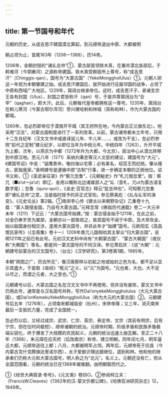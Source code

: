 ```yaml
---
---
---
```

title: 第一节国号和年代
---



元朝的历史，从成吉思汗建国漠北算起，到元顺帝退出中原、大都被明

朝占领为止，首尾163年（1206—1368），历14帝。

1206年，金朝封授的“诸乣总帅”①、蒙古部首领铁木真，在兼并漠北各部后，于斡难河（今鄂嫩河）之源称帝建国。铁木真受群臣所上尊号，称“成吉思汗”（Chinggis-qan），国号为“大蒙古国”（YekeMonggholUlus）①。元朝人把这一年视为本朝肇建之始。成吉思汗建国后，就开始进行征服邻国的战争，占领了中原和西域广大地区。1229年，窝阔台继承帝位。这时，成吉思汗子、弟诸支宗王各有封国（Ulus），封国之君皆称汗（qan）号，于是共尊窝阔台为“合罕”（qaghan），即大汗。此后，元朝每代皇帝都拥有这一尊号。1235年，窝阔台在斡儿寒河（今蒙古鄂尔浑河）旁兴建哈剌和林城（简称和林），作为大蒙古国的都城。

1260年，忽必烈即帝位于漠南开平城（其王府所在地，今内蒙古正兰旗东北）。他采用“汉法”，对蒙古国制度进行了一系列改革。以前，蒙古诸帝都未立年号，只用十二生肖纪年（汉文文书中或直译鼠儿年、牛儿年……，或改为干支），忽必烈参照“前代之定制”建元纪岁，以即位当年为中统元年。中统四年（1263），升开平城为上都，次年，以燕京为中都（1272年升为大都，今北京），政治中心从漠北转移到中原汉地。至元八年（1271）采纳刘秉忠等汉人文臣的建议，建国号为“大元”。《建国号诏》中说：“诞膺景命，奄四海以宅尊；必有美名，绍百王而纪统。肇从隆古，匪独我家。”表明建号是遵循中原“古制”行事，进一步确定本朝的正统地位。诏书又称，①《圣武亲征录》作“察兀忽鲁”，《元朝秘史》作“札兀惕忽里”。按：察兀（■a’ut～ja’ut）即辽、金用以概称北边诸属部人之“乣（音札，兀ut为蒙古语复数字尾）；忽鲁（quru-quri），《金史·百官志》释云“犹总帅也”。可知察兀忽鲁即“诸乣总帅”之意，当是临时授予的非正式官衔。参见蔡美彪：《乣与乣军的演变》，《元史论丛》第2辑。①南宋李心传《建炎以来朝野杂记》乙集卷十九载：“蒙人既侵金国，乃自号大蒙古国。”元释念常《佛祖历代通载》卷二一大元辛未年（1211）下记云：“大蒙古国号始建。”按：蒙古侵金始于1211年，在此之前，对金仍奉岁贡为属部，金朝亦以一部族视之，故其国号不闻于中原。及大举攻金，始以敌国身份相交涉，遂用大蒙古国号，并非此年才“始建”国号。元欧阳玄《高昌偰氏家传》（《圭斋集》卷十一）1209年畏兀儿国相劝其主挈众“归大蒙古国”，说明1211年之前已有此号。元初汉文史科中尚有“大朝蒙古国”、“蒙古大朝国”（或仅称“大朝国”）等名，都是同一蒙文国号的不同汉译。参见萧启庆：《说“大朝”：元朝建号前蒙古的汉文国号》，（台北）《汉学研究》，第3卷第1期，1985年。

本朝“舆图之广，历古所无”，像汉唐那样以初起之地或始封之邑为名，都不足以显示其盛大，于是取《易经》“乾元”之义，以“元”为国号。“元也者，大也。大不足以尽之，而谓之元者，大之至也。”①

元朝建号以后，大蒙古国之名在汉文文书中不再使用，但并没有废除，蒙文文书中仍用此号，通常是与汉名国号并称，写作Dai’onyekeMonggholulus（大元大蒙古国），或Dai’onKemekuYekeMonggholUlus（称为大元的大蒙古国）②。元朝建号后五年（1276年），占领南宋都城临安（杭州），宋恭帝降；又三年，消灭南宋最后一支抵抗力量，完成了全国统一。

忽必烈以后，又经过成宗、武宗、仁宗、英宗、泰定帝、文宗（其前有明宗，后有宁宗，但在位时间极短）、顺帝诸朝的统治。元顺帝时期，阶级矛盾和民族矛盾极端尖锐化，终于爆发了大规模的农民起义，元朝的统治迅速土崩瓦解。至正二十八年（1368），朱元璋在应天府（后改南京）称帝，建立明朝。同年闰七月，明军逼近大都，元顺帝逃往上都；八月，大都被明军占领。两年后，元顺帝死于应昌（今内蒙古克什克腾旗达里诺尔西），太子爱猷识理达腊继位，退到和林。他和他的继承者们仍称大元和大蒙古国号，明人称之为“北元”。名义上，元朝还没有亡，但从全国范围看，元朝的统治已在1368年被推翻，由明朝取而代之。

①《经世大典叙录·帝号》，《元文类》卷四○。②参阅柯立夫：（FrancisW.Cleaves）《1362年的汉-蒙文忻都公碑》，《哈佛亚洲研究杂志》12，1949年。